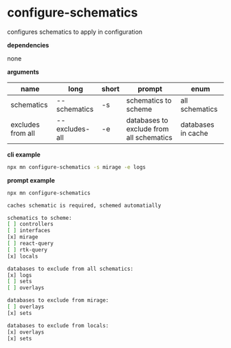 # configure-schematics

configures schematics to apply in configuration

**dependencies**

none

**arguments**

| name              | long           | short | prompt                                   | enum               |
| ----------------- | -------------- | ----- | ---------------------------------------- | ------------------ |
| schematics        | --schematics   | -s    | schematics to scheme                     | all schematics     |
| excludes from all | --excludes-all | -e    | databases to exclude from all schematics | databases in cache |

**cli example**

```sh title="terminal"
npx mn configure-schematics -s mirage -e logs
```

**prompt example**

```sh title="terminal"
npx mn configure-schematics
```

```sh
caches schematic is required, schemed automatially

schematics to scheme:
[ ] controllers
[ ] interfaces
[x] mirage
[ ] react-query
[ ] rtk-query
[x] locals

databases to exclude from all schematics:
[x] logs
[ ] sets
[ ] overlays

databases to exclude from mirage:
[ ] overlays
[x] sets

databases to exclude from locals:
[x] overlays
[x] sets
```
